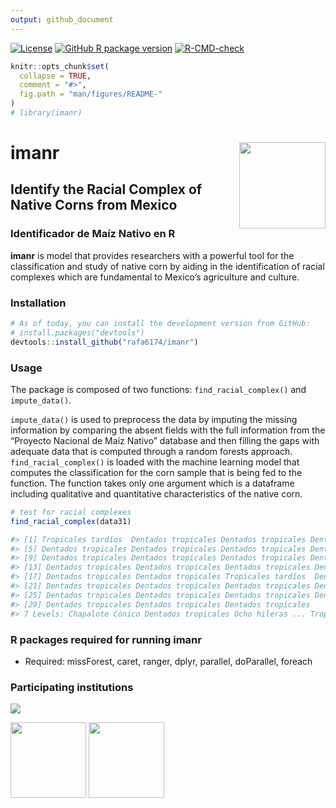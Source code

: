```yaml
---
output: github_document
---
```


<!-- badges: start -->

[![License](https://img.shields.io/badge/License-GPL3-blue.svg)](https://github.com/rafa6174/imanr/blob/main/LICENSE.md) [![GitHub R package version](https://img.shields.io/github/r-package/v/rafa6174/imanr/master)](https://github.com/rafa6174/imanr) [![R-CMD-check](https://github.com/rafa6174/imanr/actions/workflows/R-CMD-check.yaml/badge.svg)](https://github.com/rafa6174/imanr/actions/workflows/R-CMD-check.yaml)
<!-- [![CRAN/METACRAN](https://img.shields.io/cran/v/ecocbo)](https://cran.r-project.org/package=ecocbo) -->
<!--  [![GitHub R package version](https://img.shields.io/badge/R-v1.0.0-orange)](https://github.com/rafa6174/imanr) -->
<!-- ![CRAN downloads](https://cranlogs.r-pkg.org/badges/grand-total/imanr?color=yellow) -->
<!-- badges: end -->

```r
knitr::opts_chunk$set(
  collapse = TRUE,
  comment = "#>",
  fig.path = "man/figures/README-"
)
# library(imanr)
```

# imanr <a href="https://github.com/rafa6174/imanr"><img src="vignettes/images/hex-imanr.png" align="right" height="138" /></a>

## Identify the Racial Complex of Native Corns from Mexico
### Identificador de Maíz Nativo en R

**imanr** is  model that provides researchers with a powerful tool for the classification and study of native corn by aiding in the identification of racial complexes which are fundamental to Mexico's agriculture and culture.

### Installation

```r
# As of today, you can install the development version from GitHub:
# install.packages("devtools")
devtools::install_github("rafa6174/imanr")
```

### Usage

The package is composed of two functions: `find_racial_complex()` and `impute_data()`.

`impute_data()` is used to preprocess the data by imputing the missing information by comparing the absent fields with the full information from the "Proyecto Nacional de Maíz Nativo" database and then filling the gaps with adequate data that is computed through a random forests approach. `find_racial_complex()` is loaded with the machine learning model that computes the classification for the corn sample that is being fed to the function. The function takes only one argument which is a dataframe including qualitative and quantitative characteristics of the native corn.

```r
# test for racial complexes
find_racial_complex(data31)

#> [1] Tropicales tardíos  Dentados tropicales Dentados tropicales Dentados tropicales
#> [5] Dentados tropicales Dentados tropicales Dentados tropicales Dentados tropicales
#> [9] Dentados tropicales Dentados tropicales Dentados tropicales Dentados tropicales
#> [13] Dentados tropicales Dentados tropicales Dentados tropicales Dentados tropicales
#> [17] Dentados tropicales Dentados tropicales Tropicales tardíos  Dentados tropicales
#> [21] Dentados tropicales Dentados tropicales Dentados tropicales Dentados tropicales
#> [25] Dentados tropicales Dentados tropicales Dentados tropicales Dentados tropicales
#> [29] Dentados tropicales Dentados tropicales Dentados tropicales
#> 7 Levels: Chapalote Cónico Dentados tropicales Ocho hileras ... Tropicales tardíos
```

### R packages required for running imanr

* Required:  missForest, caret, ranger, dplyr, parallel, doParallel, foreach

### Participating institutions
![](man/figures/logoCONACYT.png)

![](man/figures/logoUAEH.png){height="121"} ![](man/figures/logoENES.png){height="121"}



